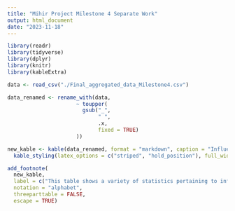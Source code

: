 ```yaml
---
title: "Mihir Project Milestone 4 Separate Work"
output: html_document
date: "2023-11-18"
---
```


```r

library(readr)
library(tidyverse)
library(dplyr)
library(knitr)
library(kableExtra)
```

```r

data <- read_csv("./Final_aggregated_data_Milestone4.csv")

data_renamed <- rename_with(data,
                      ~ toupper(
                        gsub("_",
                             " ",
                             .x,
                             fixed = TRUE)
                      ))
```

```r

new_kable <- kable(data_renamed, format = "markdown", caption = "Influenza Cases and COVID-19 Vaccination Data from Alameda County Second Quarter 2023", align = "c", booktabs = TRUE) %>%
  kable_styling(latex_options = c("striped", "hold_position"), full_width = FALSE)

add_footnote(
  new_kable,
  label = c("This table shows a variety of statistics pertaining to influenza (flu) cases and COVID-19 vaccination in Alameda County in the second quarter of calendar year 2023."),
  notation = "alphabet",
  threeparttable = FALSE,
  escape = TRUE)
```